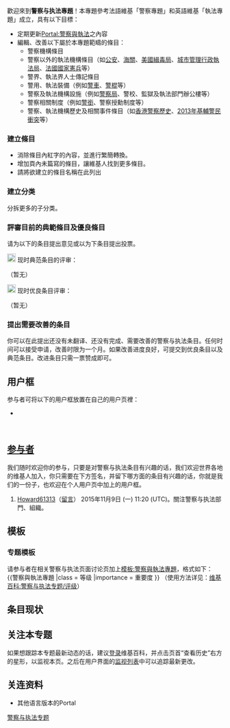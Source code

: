 {{维基专题状态|inactive|topic=[[警察|警察]]與[[執法|執法]]|image=[[File:Parramatta_204_VE_Commodore_SS_-_Flickr_-_Highway_Patrol_Images.jpg|130px]]|portal=警察與執法|margin=0px|WP:POLICE|WP:警察與執法|WP:警察|WP:执法}}
歡迎來到'''警察与执法專題'''！本專題參考法語維基「警察專題」和英語維基「執法專題」成立，具有以下目標：
* 定期更新[[Portal:警察與執法|Portal:警察與執法]]之內容
* 編輯、改善以下屬於本專題範疇的條目：
**警察機構條目
**警察以外的執法機構條目（如[[公安|公安]]、[[海關|海關]]、[[美國緝毒局|美國緝毒局]]、[[城市管理行政執法局|城市管理行政執法局]]、[[法國國家憲兵|法國國家憲兵]]等）
**警界、執法界人士傳記條目
**警用、執法裝備（例如[[警車|警車]]、[[警棍|警棍]]等）
**警察及執法機構設施（例如[[警察局|警察局]]、警校、監獄及執法部門辦公樓等）
**警察相關制度（例如[[警銜|警銜]]、警察授勳制度等）
**警察、執法機構歷史及相關事件條目（如[[香港警察歷史|香港警察歷史]]、[[2013年基輔警民衝突|2013年基輔警民衝突]]等）
{{Wikipedia:警察與執法專題/條目計數}}

===建立條目===
*消除條目內紅字的內容，並進行繁簡轉換。
*增加頁內未篇寫的條目，讓維基人找到更多條目。
*請將欲建立的條目名稱在此列出

===建立分类===
::{{category tree all|警察|depth=1}}
::{{category tree all|執法機構|depth=1}}
分拆更多的子分类。

===評審目前的典範條目及優良條目===
请为以下的条目提出意见或以为下条目提出投票。

;[[File:Cscr-featured.svg|20px]] 现时典范条目的评审：
（暂无）

;[[File:Symbol_support_vote.svg|20px]] 现时优良条目评审：
（暂无）

===提出需要改善的条目===
你可以在此提出还没有未翻译、还没有完成、需要改善的警察与执法条目。任何时间可以接受申请，改善时限为一个月。如果改善进度良好，可提交到优良条目以及典范条目。改进条目只需一票赞成即可。

==用户框==
参与者可将以下的用户框放置在自己的用户页裡：
* {{tl|User 警察与执法专题}}
{{User 警察与执法专题|nocat=yes}}
<br style="clear:both;">

==[[:Category:警察与执法专题参与者|参与者]]==
我们随时欢迎你的参与，只要是对警察与执法条目有兴趣的话，我们欢迎世界各地的维基人加入，你只需要在下方签名，并留下哪方面的条目有兴趣的话，你就是我们的一份子，也欢迎在个人用户页中加上{{tl|User 警察与执法專題}}的用户框。
#[[User:Howard61313|Howard61313]]（[[User_talk:Howard61313|留言]]） 2015年11月9日 (一) 11:20 (UTC)。關注警察与执法部門、組織。


== 模板 ==
=== 专题模板 ===
请参与者在相关警察与执法页面讨论页加上[[模板:警察與執法專題|模板:警察與執法專題]]，格式如下：
<nowiki>{{警察與執法專題
|class = 等级
|importance = 重要度
}}</nowiki>
（使用方法详见：[[维基百科:警察与执法专题/评级|维基百科:警察与执法专题/评级]]）

{{警察與執法專題|category=no}}

==条目现状==
{{Articles by Quality|topic=警察与执法|project=警察与执法|format=toc}}
{{Articles by Importance|topic=警察与执法|project=警察与执法|format=toc}}

==关注本专题==
如果想跟踪本专题最新动态的话，建议[[Wikipedia:如何登录|登录]]维基百科，并点击页首“查看历史”右方的星形，以监视本页。之后在用户界面的[[Help:监视列表|监视列表]]中可以追踪最新更改。

==关连资料==
*其他语言版本的Portal

{{WikiProject Footer}}
[[Category:警察与执法专题|]]